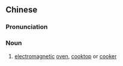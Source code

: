 {{also|电磁炉}}
==Chinese==
{{zh-forms|s=电磁炉|type=21}}
{{wikipedia|lang=zh}}

===Pronunciation===
{{zh-pron
|m=diàncílú,er=y
|c=din6 ci4 lou4
|cat=n
}}

===Noun===
{{zh-noun}}

# [[electromagnetic]] [[oven]], [[cooktop]] or [[cooker]]